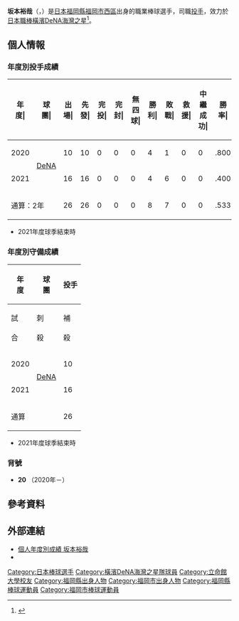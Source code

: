 {{Infobox NPB player|
|name=坂本裕哉|
|image=|
|width=300|
|position=投手|
|team=横滨DeNA海湾之星|
|number=20|
|bats=左|
|throws=左|
|birthdate={{birth_date_and_age|1997|7|28|mf=y}}|
|birthplace={{JPN}}[[福岡縣|福岡縣]][[福岡市|福岡市]][[西區_(福岡市)|西區]]|
|debutdate=6月25日
|debutyear=2020年
|debutteam=横滨DeNA海湾之星
|statyear=2021年球季
|stat1label=勝投－敗投
|stat1value=8－7
|stat2label=中繼－救援
|stat2value=0－0
|stat3label=三振－四壞
|stat3value=75－39
|stat4label=防禦率
|stat4value=5.42
|teams=<nowiki></nowiki> 
* 福岡大學附属大濠高等學校
* [[立命館大學|立命館大學]]
* [[橫濱DeNA海灣之星|橫濱DeNA海灣之星]](2020年－)
}}

'''坂本裕哉'''（{{jpn|j=坂本 裕哉|hg=さかもと ゆうや|rm=Sakamoto Yuya}}，{{bd|1997年|7月28日||catIdx=Sakamoto, Yuya}}）是[[日本|日本]][[福岡縣|福岡縣]][[福岡市|福岡市]][[西區_(福岡市)|西區]]出身的職業棒球選手，司職[[投手|投手]]，效力於[[日本職棒|日本職棒]][[橫濱DeNA海灣之星|橫濱DeNA海灣之星]]<ref>{{cite web|url=https://www.sponichi.co.jp/baseball/news/2020/06/26/kiji/20200626s00001173002000c.html|title=福岡の“ハマっ子”DeNA・坂本　本拠地で快挙|publisher=Sponichi Annex|date=2020-06-26|accessdate=2020-12-03|archive-date=2020-11-28|archive-url=https://web.archive.org/web/20201128031504/https://www.sponichi.co.jp/baseball/news/2020/06/26/kiji/20200626s00001173002000c.html|dead-url=no}}</ref>。

== 個人情報 ==
=== 年度別投手成績 ===
{| class="wikitable" style="text-align:right; font-size:small"
|-bgcolor="#efefef"
!年<br>度|!!球<br>團|!!出<br>場|!!先<br>發|!!完<br>投|!!完<br>封|!!無<br>四<br>球|!!勝<br>利|!!敗<br>戰|!!救<br>援|!!中<br>繼<br>成<br>功|!!勝<br>率|!!打<br>者|!!投<br>球<br>局<br>數|!!被<br>安<br>打|!!被<br>全<br>壘<br>打|!!保<br>送|!!敬<br>遠|!!觸<br>身<br>球|!!三<br>振<br>數|!!暴<br>投|!!犯<br>規|!!失分|!!自<br>責<br>分|!!防<br>禦<br>率|!!WHIP
|-
|style="text-align:center;"|2020
|rowspan="2" style="text-align: center; white-space: nowrap;"|[[橫濱DeNA海灣之星|DeNA]]
|10||10||0||0||0||4||1||0||0||.800||200||46.0||48||10||17||3||3||29||1||0||30||29||5.67||1.41
|-
|style="text-align:center;"|2021
|16||16||0||0||0||4||6||0||0||.400||310||70.1||89||9||22||0||3||46||2||0||43||41||5.25||1.58
|-
!colspan="2"|通算：2年
|26||26||0||0||0||8||7||0||0||.533||510||116.1||137||19||39||3||6||75||3||0||73||70||5.42||1.51
|}
* 2021年度球季結束時

=== 年度別守備成績 ===
{| class="wikitable" style="text-align: right; font-size: small; border-collapse:collapse; padding: 1px;"
!rowspan="2"|年<br />度!!rowspan="2"|球<br />團!!colspan="6"|投手
|-style="line-height:1.25em;"
!試<br /><br />合!!刺<br /><br />殺!!補<br /><br />殺!!失<br /><br />誤!!雙<br /><br />殺!!守<br />備<br />率
|-
|style="text-align: center;"|2020
|rowspan="2" style="text-align: center; white-space: nowrap;"|[[橫濱DeNA海灣之星|DeNA]]
|10||4||10||0||0||1.000
|-
|style="text-align:center;"|2021
|16||4||11||0||1||1.000
|-
!colspan="2"|通算
|26||8||21||0||1||1.000
|}
* 2021年度球季結束時

=== 背號 ===
* '''20''' （2020年－）

== 參考資料 ==
{{reflist}}

== 外部連結 ==
* [https://npb.jp/bis/players/11015151.html 個人年度別成績 坂本裕哉] {{Wayback|url=https://npb.jp/bis/players/11015151.html |date=20200630053301 }} {{ja icon}} 
* {{Baseballstats|brm=sakamo000yuy}}

{{橫濱DeNA灣星球團球員名單}}
{{DEFAULTSORT:Sakamoto, Yuya}}
[[Category:日本棒球選手|Category:日本棒球選手]]
[[Category:橫濱DeNA海灣之星隊球員|Category:橫濱DeNA海灣之星隊球員]]
[[Category:立命館大學校友|Category:立命館大學校友]]
[[Category:福岡縣出身人物|Category:福岡縣出身人物]]
[[Category:福岡市出身人物|Category:福岡市出身人物]]
[[Category:福岡縣棒球運動員|Category:福岡縣棒球運動員]]
[[Category:福岡市棒球運動員|Category:福岡市棒球運動員]]